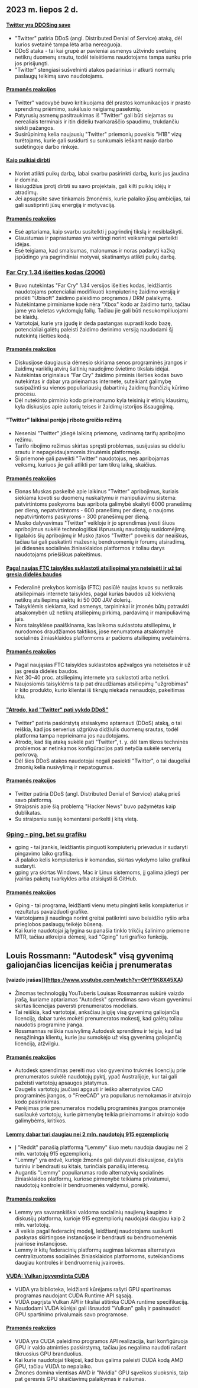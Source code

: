 

<CallToAction />

<Steps>

## 2023 m. liepos 2 d.

#### [Twitter yra DDOSing save](https://sfba.social/@sysop408/110639435788921057)

- "Twitter" patiria DDoS (angl. Distributed Denial of Service) ataką, dėl kurios svetainė tampa lėta arba nereaguoja.
- DDoS ataka - tai kai grupė ar pavieniai asmenys užtvindo svetainę netikrų duomenų srautu, todėl teisėtiems naudotojams tampa sunku prie jos prisijungti.
- "Twitter" stengiasi sušvelninti atakos padarinius ir atkurti normalų paslaugų teikimą savo naudotojams.

#### [Pramonės reakcijos](http://news.ycombinator.com/item?id=36553236)

- Twitter" vadovybė buvo kritikuojama dėl prastos komunikacijos ir prasto sprendimų priėmimo, sukėlusio neigiamų pasekmių.
- Patyrusių asmenų pasitraukimas iš "Twitter" gali būti siejamas su nerealiais terminais ir itin dideliu tvarkaraščio spaudimu, trukdančiu siekti pažangos.
- Susirūpinimą kelia naujausių "Twitter" priemonių poveikis "H1B" vizų turėtojams, kurie gali susidurti su sunkumais ieškant naujo darbo sudėtingoje darbo rinkoje.

#### [Kaip puikiai dirbti](http://paulgraham.com/greatwork.html)

- Norint atlikti puikų darbą, labai svarbu pasirinkti darbą, kuris jus jaudina ir domina.
- Išsiugdžius įprotį dirbti su savo projektais, gali kilti puikių idėjų ir atradimų.
- Jei apsupsite save tinkamais žmonėmis, kurie palaiko jūsų ambicijas, tai gali sustiprinti jūsų energiją ir motyvaciją.

#### [Pramonės reakcijos](http://news.ycombinator.com/item?id=36550615)

- Esė aptariama, kaip svarbu susitelkti į pagrindinį tikslą ir nesiblaškyti.
- Glaustumas ir paprastumas yra vertingi norint veiksmingai perteikti idėjas.
- Esė teigiama, kad smalsumas, malonumas ir noras padaryti kažką įspūdingo yra pagrindiniai motyvai, skatinantys atlikti puikų darbą.

### [Far Cry 1.34 išeities kodas (2006)](https://archive.org/details/far-cry-1.34-complete)

- Buvo nutekintas "Far Cry" 1.34 versijos išeities kodas, leidžiantis naudotojams potencialiai modifikuoti kompiuterinę žaidimo versiją ir pridėti "Ubisoft" žaidimo paleidimo programos / DRM palaikymą.
- Nutekintame pirminiame kode nėra "Xbox" kodo ar žaidimo turto, tačiau jame yra keletas vykdomųjų failų. Tačiau jie gali būti nesukompiliuojami be klaidų.
- Vartotojai, kurie yra įgudę ir deda pastangas suprasti kodo bazę, potencialiai galėtų paleisti žaidimo derinimo versiją naudodami šį nutekintą išeities kodą.

#### [Pramonės reakcijos](http://news.ycombinator.com/item?id=36547801)

- Diskusijose daugiausia dėmesio skiriama senos programinės įrangos ir žaidimų variklių atvirų šaltinių naudojimo švietimo tikslais idėjai.
- Nutekintas originalaus "Far Cry" žaidimo pirminis išeities kodas buvo nutekintas ir dabar yra prieinamas internete, suteikiant galimybę susipažinti su vienos populiariausių dabartinių žaidimų frančizių kūrimo procesu.
- Dėl nutekinto pirminio kodo prieinamumo kyla teisinių ir etinių klausimų, kyla diskusijos apie autorių teises ir žaidimų istorijos išsaugojimą.

#### "Twitter" laikinai perėjo į riboto greičio režimą

- Neseniai "Twitter" įdiegė laikiną priemonę, vadinamą tarifų apribojimo režimu.
- Tarifo ribojimo režimas skirtas spręsti problemas, susijusias su dideliu srautu ir nepageidaujamomis žinutėmis platformoje.
- Ši priemonė gali paveikti "Twitter" naudotojus, nes apribojamas veiksmų, kuriuos jie gali atlikti per tam tikrą laiką, skaičius.

#### [Pramonės reakcijos](http://news.ycombinator.com/item?id=36552324)

- Elonas Muskas paskelbė apie laikinus "Twitter" apribojimus, kuriais siekiama kovoti su duomenų nuskaitymu ir manipuliavimu sistema: patvirtintoms paskyroms bus apribota galimybė skaityti 6000 pranešimų per dieną, nepatvirtintoms - 600 pranešimų per dieną, o naujoms nepatvirtintoms paskyroms - 300 pranešimų per dieną.
- Musko dalyvavimas "Twitter" veikloje ir jo sprendimas įvesti šiuos apribojimus sukėlė technologiškai išprususių naudotojų susidomėjimą.
- Ilgalaikis šių apribojimų ir Musko įtakos "Twitter" poveikis dar neaiškus, tačiau tai gali paskatinti mažesnių bendruomenių ir forumų atsiradimą, jei didesnės socialinės žiniasklaidos platformos ir toliau darys naudotojams priešiškus pakeitimus.

#### [Pagal naujas FTC taisykles suklastoti atsiliepimai yra neteisėti ir už tai gresia didelės baudos](https://www.washingtonpost.com/technology/2023/06/30/fake-reviews-online-ftc/)

- Federalinė prekybos komisija (FTC) pasiūlė naujas kovos su netikrais atsiliepimais internete taisykles, pagal kurias baudos už kiekvieną netikrą atsiliepimą siektų iki 50 000 JAV dolerių.
- Taisyklėmis siekiama, kad asmenys, tarpininkai ir įmonės būtų patraukti atsakomybėn už netikrų atsiliepimų pirkimą, pardavimą ir manipuliavimą jais.
- Nors taisyklėse paaiškinama, kas laikoma suklastotu atsiliepimu, ir nurodomos draudžiamos taktikos, jose nenumatoma atsakomybė socialinės žiniasklaidos platformoms ar pačioms atsiliepimų svetainėms.

#### [Pramonės reakcijos](http://news.ycombinator.com/item?id=36556228)

- Pagal naująsias FTC taisykles suklastotos apžvalgos yra neteisėtos ir už jas gresia didelės baudos.
- Net 30-40 proc. atsiliepimų internete yra suklastoti arba netikri.
- Naujosiomis taisyklėmis taip pat draudžiamas atsiliepimų "užgrobimas" ir kito produkto, kurio klientai iš tikrųjų niekada nenaudojo, pakeitimas kitu.

#### ["Atrodo, kad "Twitter" pati vykdo DDoS"](https://sfba.social/@sysop408/110639474671754723)

- Twitter" patiria paskirstytą atsisakymo aptarnauti (DDoS) ataką, o tai reiškia, kad jos serverius užgriūva didžiulis duomenų srautas, todėl platforma tampa neprieinama jos naudotojams.
- Atrodo, kad šią ataką sukėlė pati "Twitter", t. y. dėl tam tikros techninės problemos ar netinkamos konfigūracijos pati netyčia sukėlė serverių perkrovą.
- Dėl šios DDoS atakos naudotojai negali pasiekti "Twitter", o tai daugeliui žmonių kelia nusivylimą ir nepatogumus.

#### [Pramonės reakcijos](http://news.ycombinator.com/item?id=36553762)

- Twitter patiria DDoS (angl. Distributed Denial of Service) ataką prieš savo platformą.
- Straipsnis apie šią problemą "Hacker News" buvo pažymėtas kaip dublikatas.
- Su straipsniu susiję komentarai perkelti į kitą vietą.

### [Gping - ping, bet su grafiku](https://github.com/orf/gping)

- gping - tai įrankis, leidžiantis pinguoti kompiuterių prievadus ir sudaryti pingavimo laiko grafiką.
- Ji palaiko kelis kompiuterius ir komandas, skirtas vykdymo laiko grafikui sudaryti.
- gping yra skirtas Windows, Mac ir Linux sistemoms, jį galima įdiegti per įvairias paketų tvarkykles arba atsisiųsti iš GitHub.

#### [Pramonės reakcijos](http://news.ycombinator.com/item?id=36548676)

- Gping - tai programa, leidžianti vienu metu pinginti kelis kompiuterius ir rezultatus pavaizduoti grafike.
- Vartotojams ji naudinga norint greitai patikrinti savo belaidžio ryšio arba prieglobos paslaugų teikėjo būseną.
- Kai kurie naudotojai ją lygina su panašia tinklo trikčių šalinimo priemone MTR, tačiau atkreipia dėmesį, kad "Gping" turi grafiko funkciją.

## Louis Rossmann: "Autodesk" visą gyvenimą galiojančias licencijas keičia į prenumeratas

#### [vaizdo įrašas]](https://www.youtube.com/watch?v=OHY9K8X45XA)

- Žinomas technologijų YouTuberis Louisas Rossmannas sukūrė vaizdo įrašą, kuriame aptariamas "Autodesk" sprendimas savo visam gyvenimui skirtas licencijas paversti prenumeratos modeliais.
- Tai reiškia, kad vartotojai, anksčiau įsigiję visą gyvenimą galiojančią licenciją, dabar turės mokėti prenumeratos mokestį, kad galėtų toliau naudotis programine įranga.
- Rossmannas reiškia nusivylimą Autodesk sprendimu ir teigia, kad tai nesąžininga klientų, kurie jau sumokėjo už visą gyvenimą galiojančią licenciją, atžvilgiu.

#### [Pramonės reakcijos](http://news.ycombinator.com/item?id=36547864)

- Autodesk sprendimas pereiti nuo viso gyvenimo trukmės licencijų prie prenumeratos sukėlė naudotojų pyktį, ypač Australijoje, kur tai gali pažeisti vartotojų apsaugos įstatymus.
- Daugelis vartotojų jaučiasi apgauti ir ieško alternatyvios CAD programinės įrangos, o "FreeCAD" yra populiarus nemokamas ir atvirojo kodo pasirinkimas.
- Perėjimas prie prenumeratos modelių programinės įrangos pramonėje susilaukė vartotojų, kurie pirmenybę teikia prieinamoms ir atvirojo kodo galimybėms, kritikos.

#### [Lemmy dabar turi daugiau nei 2 mln. naudotojų 915 egzempliorių](https://lemmymap.feddit.de)

- Į "Reddit" panašią platformą "Lemmy" šiuo metu naudoja daugiau nei 2 mln. vartotojų 915 egzempliorių.
- "Lemmy" yra erdvė, kurioje žmonės gali dalyvauti diskusijose, dalytis turiniu ir bendrauti su kitais, turinčiais panašių interesų.
- Augantis "Lemmy" populiarumas rodo alternatyvių socialinės žiniasklaidos platformų, kuriose pirmenybė teikiama privatumui, naudotojų kontrolei ir bendruomenės valdymui, poreikį.

#### [Pramonės reakcijos](http://news.ycombinator.com/item?id=36546425)

- Lemmy yra savarankiškai valdoma socialinių naujienų kaupimo ir diskusijų platforma, kurioje 915 egzempliorių naudojasi daugiau kaip 2 mln. vartotojų.
- Ji veikia pagal federacinį modelį, leidžiantį naudotojams susikurti paskyras skirtingose instancijose ir bendrauti su bendruomenėmis įvairiose instancijose.
- Lemmy ir kitų federacinių platformų augimas laikomas alternatyva centralizuotoms socialinės žiniasklaidos platformoms, suteikiančioms daugiau kontrolės ir bendruomenių įvairovės.

#### [VUDA: Vulkan įgyvendinta CUDA](https://github.com/jgbit/vuda)

- VUDA yra biblioteka, leidžianti kūrėjams rašyti GPU spartinamas programas naudojant CUDA Runtime API sąsają.
- VUDA pagrįsta Vulkan API ir tiksliai atitinka CUDA runtime specifikaciją.
- Naudodami VUDA kūrėjai gali išnaudoti "Vulkan" galią ir pasinaudoti GPU spartinimo privalumais savo programose.

#### [Pramonės reakcijos](http://news.ycombinator.com/item?id=36549637)

- VUDA yra CUDA paleidimo programos API realizacija, kuri konfigūruoja GPU ir valdo atminties paskirstymą, tačiau jos negalima naudoti rašant tikruosius GPU branduolius.
- Kai kurie naudotojai tikėjosi, kad bus galima paleisti CUDA kodą AMD GPU, tačiau VUDA to nepalaiko.
- Žmones domina vientisas AMD ir "Nvidia" GPU sąveikos sluoksnis, taip pat geresnis GPU skaičiavimų palaikymas ir našumas.

</Steps>
